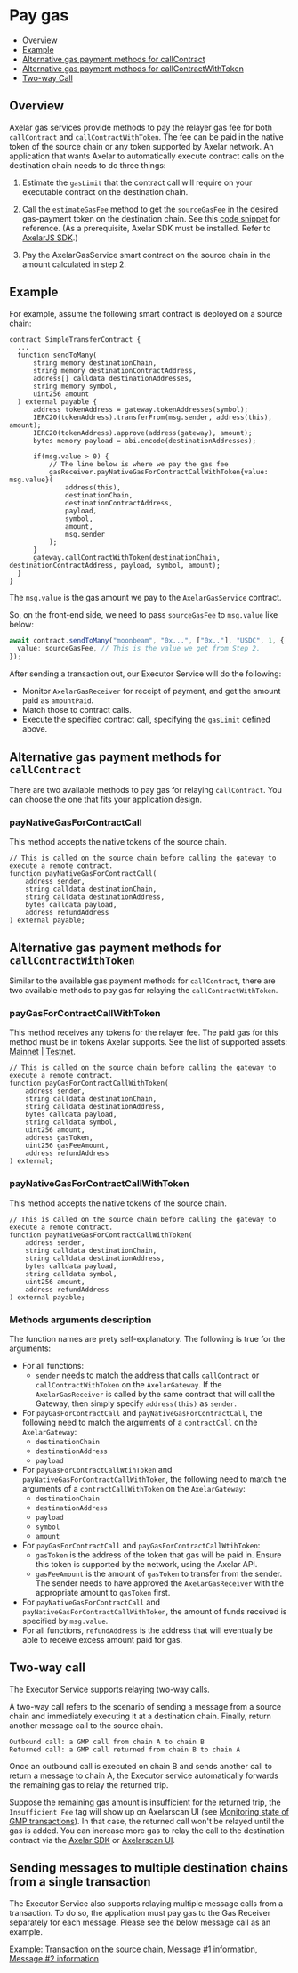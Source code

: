 # Pay gas

* [Overview](/dev/gas-services/pay-gas#overview)
* [Example](/dev/gas-services/pay-gas#example)
* [Alternative gas payment methods for callContract](/dev/gas-services/pay-gas#alternative-gas-payment-methods-for-callcontract)
* [Alternative gas payment methods for callContractWithToken](/dev/gas-services/pay-gas#alternative-gas-payment-methods-for-callcontractwithtoken)
* [Two-way Call](/dev/gas-services/pay-gas#two-way-call)
## Overview 
Axelar gas services provide methods to pay the relayer gas fee for both `callContract` and `callContractWithToken`. The fee can be paid in the native token of the source chain or any token supported by Axelar network. An application that wants Axelar to automatically execute contract calls on the destination chain needs to do three things:

1. Estimate the `gasLimit` that the contract call will require on your executable contract on the destination chain.

2. Call the `estimateGasFee` method to get the `sourceGasFee` in the desired gas-payment token on the destination chain. See this [code snippet](/dev/axelarjs-sdk/axelar-query-api#estimategasfee) for reference. (As a prerequisite, Axelar SDK must be installed. Refer to [AxelarJS SDK](/dev/axelarjs-sdk/intro).)

3. Pay the AxelarGasService smart contract on the source chain in the amount calculated in step 2.

## Example
For example, assume the following smart contract is deployed on a source chain:

```solidity
contract SimpleTransferContract {
  ...
  function sendToMany(
      string memory destinationChain,
      string memory destinationContractAddress,
      address[] calldata destinationAddresses,
      string memory symbol,
      uint256 amount
  ) external payable {
      address tokenAddress = gateway.tokenAddresses(symbol);
      IERC20(tokenAddress).transferFrom(msg.sender, address(this), amount);
      IERC20(tokenAddress).approve(address(gateway), amount);
      bytes memory payload = abi.encode(destinationAddresses);

      if(msg.value > 0) {
          // The line below is where we pay the gas fee
          gasReceiver.payNativeGasForContractCallWithToken{value: msg.value}(
              address(this),
              destinationChain,
              destinationContractAddress,
              payload,
              symbol,
              amount,
              msg.sender
          );
      }
      gateway.callContractWithToken(destinationChain, destinationContractAddress, payload, symbol, amount);
  }
}
```

The `msg.value` is the gas amount we pay to the `AxelarGasService` contract.

So, on the front-end side, we need to pass `sourceGasFee` to `msg.value` like below:

```ts
await contract.sendToMany("moonbeam", "0x...", ["0x.."], "USDC", 1, {
  value: sourceGasFee, // This is the value we get from Step 2.
});
```

After sending a transaction out, our Executor Service will do the following:

- Monitor `AxelarGasReceiver` for receipt of payment, and get the amount paid as `amountPaid`.
- Match those to contract calls.
- Execute the specified contract call, specifying the `gasLimit` defined above.

## Alternative gas payment methods for `callContract`
There are two available methods to pay gas for relaying `callContract`. You can choose the one that fits your application design.

### payNativeGasForContractCall
This method accepts the native tokens of the source chain.

```solidity
// This is called on the source chain before calling the gateway to execute a remote contract.
function payNativeGasForContractCall(
    address sender,
    string calldata destinationChain,
    string calldata destinationAddress,
    bytes calldata payload,
    address refundAddress
) external payable;
```

## Alternative gas payment methods for `callContractWithToken`
Similar to the available gas payment methods for `callContract`, there are two available methods to pay gas for relaying the `callContractWithToken`.

### payGasForContractCallWithToken
This method receives any tokens for the relayer fee. The paid gas for this method must be in tokens Axelar supports. See the list of supported assets: [Mainnet](../reference/mainnet-contract-addresses) | [Testnet](../reference/testnet-contract-addresses).

```solidity
// This is called on the source chain before calling the gateway to execute a remote contract.
function payGasForContractCallWithToken(
    address sender,
    string calldata destinationChain,
    string calldata destinationAddress,
    bytes calldata payload,
    string calldata symbol,
    uint256 amount,
    address gasToken,
    uint256 gasFeeAmount,
    address refundAddress
) external;
```

### payNativeGasForContractCallWithToken
This method accepts the native tokens of the source chain.

```solidity
// This is called on the source chain before calling the gateway to execute a remote contract.
function payNativeGasForContractCallWithToken(
    address sender,
    string calldata destinationChain,
    string calldata destinationAddress,
    bytes calldata payload,
    string calldata symbol,
    uint256 amount,
    address refundAddress
) external payable;
```

### Methods arguments description
The function names are prety self-explanatory. The following is true for the arguments:

- For all functions:
  - `sender` needs to match the address that calls `callContract` or `callContractWithToken` on the `AxelarGateway`. If the `AxelarGasReceiver` is called by the same contract that will call the Gateway, then simply specify `address(this)` as `sender`.
- For `payGasForContractCall` and `payNativeGasForContractCall`, the following need to match the arguments of a `contractCall` on the `AxelarGateway`:
  - `destinationChain`
  - `destinationAddress`
  - `payload`
- For `payGasForContractCallWtihToken` and `payNativeGasForContractCallWithToken`, the following need to match the arguments of a `contractCallWithToken` on the `AxelarGateway`:
  - `destinationChain`
  - `destinationAddress`
  - `payload`
  - `symbol`
  - `amount`
- For `payGasForContractCall` and `payGasForContractCallWtihToken`:
  - `gasToken` is the address of the token that gas will be paid in. Ensure this token is supported by the network, using the Axelar API.
  - `gasFeeAmount` is the amount of `gasToken` to transfer from the sender. The sender needs to have approved the `AxelarGasReceiver` with the appropriate amount to `gasToken` first.
- For `payNativeGasForContractCall` and `payNativeGasForContractCallWithToken`, the amount of funds received is specified by `msg.value`.
- For all functions, `refundAddress` is the address that will eventually be able to receive excess amount paid for gas.

## Two-way call
The Executor Service supports relaying two-way calls.

A two-way call refers to the scenario of sending a message from a source chain and immediately executing it at a destination chain. Finally, return another message call to the source chain.


```
Outbound call: a GMP call from chain A to chain B
Returned call: a GMP call returned from chain B to chain A
```

Once an outbound call is executed on chain B and sends another call to return a message to chain A, the Executor service automatically forwards the remaining gas to relay the returned trip.

Suppose the remaining gas amount is insufficient for the returned trip, the `Insufficient Fee` tag will show up on Axelarscan UI (see [Monitoring state of GMP transactions](/dev/monitor-recover/monitoring)). In that case, the returned call won't be relayed until the gas is added. You can increase more gas to relay the call to the destination contract via the [Axelar SDK](/dev/axelarjs-sdk/tx-status-query-recovery#2-increase-gas-payment) or [Axelarscan UI](/dev/monitor-recover/recovery#increase-gas-payment-to-the-gas-receiver-on-the-source-chain).

## Sending messages to multiple destination chains from a single transaction
The Executor Service also supports relaying multiple message calls from a transaction. To do so, the application must pay gas to the Gas Receiver separately for each message. Please see the below message call as an example.  

Example: [Transaction on the source chain](https://moonbase.moonscan.io/tx/0x25f0bdcdec0da17e1039161342603d3d537cb6ddc6637d1b22dbdf1ebf9706ed), [Message #1 information](https://testnet.axelarscan.io/gmp/0x25f0bdcdec0da17e1039161342603d3d537cb6ddc6637d1b22dbdf1ebf9706ed:1), [Message #2 information](https://testnet.axelarscan.io/gmp/0x25f0bdcdec0da17e1039161342603d3d537cb6ddc6637d1b22dbdf1ebf9706ed:3)